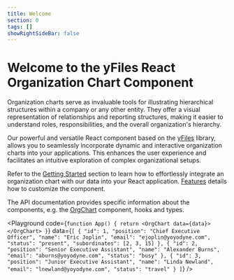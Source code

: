 ```yaml
---
title: Welcome
section: 0
tags: []
showRightSideBar: false
---
```


# Welcome to the yFiles React Organization Chart Component

Organization charts serve as invaluable tools for illustrating hierarchical structures within a company or any other entity. They offer a visual representation of relationships and reporting structures, making it easier to understand roles, responsibilities, and the overall organization's hierarchy.

Our powerful and versatile React component based on the [yFiles](https://www.yworks.com/yfiles-overview) library, allows you to seamlessly incorporate dynamic and interactive organization charts into your applications. This enhances the user experience and facilitates an intuitive exploration of complex organizational setups.

Refer to the [Getting Started](gettingstarted) section to learn how to effortlessly integrate an organization chart with our data into your React application. [Features](features) details how to customize the component.

The API documentation provides specific information about the components, e.g. the [OrgChart](../components/orgchart) component, hooks and types.

<Playground
  code={`
    function App() {
      return <OrgChart data={data}></OrgChart>
    }
  `}
  data={`
    [
     {
       "id": 1,
       "position": "Chief Executive Officer",
       "name": "Eric Joplin",
       "email": "ejoplin@yoyodyne.com",
       "status": "present",
       "subordinates": [2, 3, 15]
     },
     {
       "id": 2,
       "position": "Senior Executive Assistant",
       "name": "Alexander Burns",
       "email": "aburns@yoyodyne.com",
       "status": "busy"
     },
     {
       "id": 3,
       "position": "Junior Executive Assistant",
       "name": "Linda Newland",
       "email": "lnewland@yoyodyne.com",
       "status": "travel"
     }
   ]
  `} 
/>
